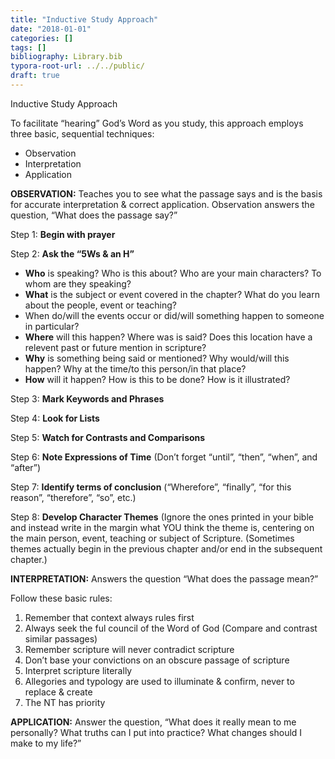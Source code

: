 ```yaml
---
title: "Inductive Study Approach"
date: "2018-01-01"
categories: []
tags: []
bibliography: Library.bib
typora-root-url: ../../public/
draft: true
---
```




Inductive Study Approach

To facilitate "hearing" God's Word as you study, this approach employs three basic, sequential techniques:

- Observation
- Interpretation
- Application



**OBSERVATION:** Teaches you to see what the passage says and is the basis for accurate interpretation & correct application. Observation answers the question, "What does the passage say?"

Step 1: **Begin with prayer**

Step 2: **Ask the "5Ws & an H"**

- **Who** is speaking? Who is this about? Who are your main characters? To whom are they speaking?
- **What** is the subject or event covered in the chapter? What do you learn about the people, event or teaching?
- When do/will the events occur or did/will something happen to someone in particular?
- **Where** will this happen? Where was is said? Does this location have a relevent past or future mention in scripture?
- **Why** is something being said or mentioned?  Why would/will this happen? Why at the time/to this person/in that place? 
- **How** will it happen? How is this to be done? How is it illustrated?

Step 3: **Mark Keywords and Phrases**

Step 4: **Look for Lists**

Step 5: **Watch for Contrasts and Comparisons**

Step 6: **Note Expressions of Time** (Don't forget "until", "then", "when", and "after")

Step 7: **Identify terms of conclusion** ("Wherefore", "finally", "for this reason", "therefore", "so", etc.)

Step 8: **Develop Character Themes** (Ignore the ones printed in your bible and instead write in the margin what YOU think the theme is, centering on the main person, event, teaching or subject of Scripture. (Sometimes themes actually begin in the previous chapter and/or end in the subsequent chapter.)



**INTERPRETATION:** Answers the question "What does the passage mean?"

Follow these basic rules:

1. Remember that context always rules first
2. Always seek the ful council of the Word of God (Compare and contrast similar passages)
3. Remember scripture will never contradict scripture
4. Don't base your convictions on an obscure passage of scripture
5. Interpret scripture literally
6. Allegories and typology are used to illuminate & confirm, never to replace & create
7. The NT has priority



**APPLICATION:** Answer the question, "What does it really mean to me personally? What truths can I put into practice? What changes should I make to my life?"

